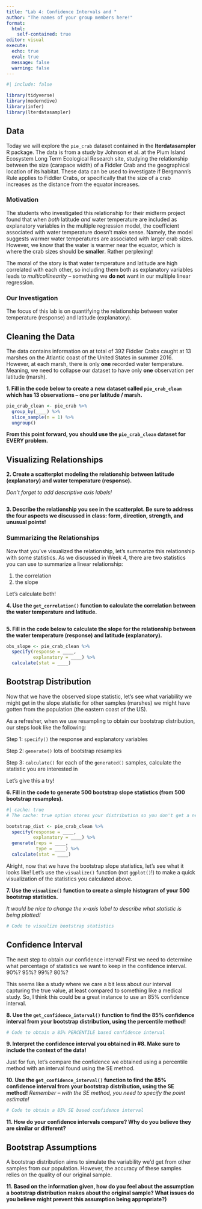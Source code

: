 ```yaml
---
title: "Lab 4: Confidence Intervals and "
author: "The names of your group members here!"
format: 
  html:
    self-contained: true
editor: visual
execute: 
  echo: true
  eval: true
  message: false
  warning: false
---
```


```r
#| include: false

library(tidyverse)
library(moderndive)
library(infer)
library(lterdatasampler)
```

## Data 

Today we will explore the `pie_crab` dataset contained in the **lterdatasampler** R package. The data is from a study by Johnson et al. at the Plum Island Ecosystem Long Term Ecological Research site, studying the relationship between the size (carapace width) of a Fiddler Crab and the geographical location of its habitat. These data can be used to investigate if Bergmann's Rule applies to Fiddler Crabs, or specifically that the size of a crab increases as the distance from the equator increases. 

### Motivation 

The students who investigated this relationship for their midterm project found that when *both* latitude *and* water temperature are included as explanatory variables in the multiple regression model, the coefficient associated with water temperature doesn't make sense. Namely, the model suggests warmer water temperatures are associated with larger crab sizes. However, we know that the water is warmer near the equator, which is where the crab sizes should be **smaller**. Rather perplexing! 

The moral of the story is that water temperature and latitude are high correlated with each other, so including them both as explanatory variables leads to *multicollinearity* -- something we **do not** want in our multiple linear regression. 

### Our Investigation

The focus of this lab is on quantifying the relationship between water temperature (response) and latitude (explanatory). 

## Cleaning the Data

The data contains information on at total of 392 Fiddler Crabs caught at 13 marshes on the Atlantic coast of the United States in summer 2016. However, at each marsh, there is only **one** recorded water temperature. Meaning, we need to collapse our dataset to have only **one** observation per latitude (marsh). 

__1. Fill in the code below to create a new dataset called `pie_crab_clean` which has 13 observations -- one per latitude / marsh.__

```r
pie_crab_clean <- pie_crab %>% 
  group_by(____) %>% 
  slice_sample(n = 1) %>% 
  ungroup()
```

**From this point forward, you should use the `pie_crab_clean` dataset for EVERY problem.**

## Visualizing Relationships

__2. Create a scatterplot modeling the relationship between latitude (explanatory) and water temperature (response).__ 

*Don't forget to add descriptive axis labels!*

```r

  
```

__3. Describe the relationship you see in the scatterplot. Be sure to address the four aspects we discussed in class: form, direction, strength, and unusual points!__




### Summarizing the Relationships

Now that you've visualized the relationship, let's summarize this relationship with some statistics. As we discussed in Week 4, there are two statistics you can use to summarize a linear relationship:

1. the correlation
2. the slope

Let's calculate both!

__4. Use the `get_correlation()` function to calculate the correlation between the water temperature and latitude.__

```r

```

__5. Fill in the code below to calculate the slope for the relationship between the water temperature (response) and latitude (explanatory).__

```r
obs_slope <- pie_crab_clean %>% 
  specify(response = ____, 
          explanatory = ____) %>% 
  calculate(stat = ____)
```

## Bootstrap Distribution

Now that we have the observed slope statistic, let's see what variability we might get in the slope statistic for other samples (marshes) we might have gotten from the population (the eastern coast of the US). 

As a refresher, when we use resampling to obtain our bootstrap distribution, our
steps look like the following:

Step 1: `specify()` the response and explanatory variables

Step 2: `generate()` lots of bootstrap resamples

Step 3: `calculate()` for each of the `generated()` samples, calculate the
statistic you are interested in

Let's give this a try! 

__6. Fill in the code to generate 500 bootstrap slope statistics (from 500 bootstrap resamples).__

```r
#| cache: true
# The cache: true option stores your distribution so you don't get a new one every time you run the code! 

bootstrap_dist <- pie_crab_clean %>% 
  specify(response = ____, 
          explanatory = ____) %>% 
  generate(reps = ____, 
           type = ____) %>% 
  calculate(stat = ____)
```


Alright, now that we have the bootstrap slope statistics, let's see what it looks
like! Let's use the `visualize()` function (not `ggplot()`!) to make a quick visualization of the statistics you calculated above. 

__7. Use the `visualize()` function to create a simple histogram of your 500 bootstrap statistics.__

*It would be nice to change the x-axis label to describe what statistic is being plotted!*

```r
# Code to visualize bootstrap statistics

```

## Confidence Interval 

The next step to obtain our confidence interval! First we need to determine what percentage of statistics we want to keep in the confidence interval. 90%? 95%? 99%? 80%?

This seems like a study where we care a bit less about our interval capturing
the true value, at least compared to something like a medical study.
So, I think this could be a great instance to use an 85% confidence interval. 

__8. Use the `get_confidence_interval()` function to find the 85% confidence interval from your bootstrap distribution, using the percentile method!__

```r
# Code to obtain a 85% PERCENTILE based confidence interval


```

__9. Interpret the confidence interval you obtained in #8. Make sure to include the context of the data!__


Just for fun, let's compare the confidence we obtained using a percentile method with an interval found using the SE method. 

__10. Use the `get_confidence_interval()` function to find the 85% confidence interval from your bootstrap distribution, using the SE method!__
*Remember -- with the SE method, you need to specify the point estimate!* 

```r
# Code to obtain a 85% SE based confidence interval


```

__11. How do your confidence intervals compare? Why do you believe they are similar or different?__



## Bootstrap Assumptions

A bootstrap distribution aims to simulate the variability we'd get from other 
samples from our population. However, the accuracy of these samples relies on
the quality of our original sample. 

__11. Based on the information given, how do you feel about the assumption a bootstrap distribution makes about the original sample? What issues do you believe might prevent this assumption being appropriate?)__



